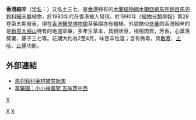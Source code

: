 {{Speciesbox
| taxon = Asarum hongkongense
| authority = S. M. Hwang & T. P. Wong Siu
}}

'''香港細辛'''（[[学名|学名]]：{{lang|la|''Asarum hongkongense''}}）又名土三七，是[[香港|香港]]特有的[[木蘭植物綱|木蘭植物綱]][[木蘭亞綱|木蘭亞綱]][[馬兜鈴目|馬兜鈴目]][[馬兜鈴科|馬兜鈴科]][[細辛屬|細辛屬]]植物，於1980年代在香港被人發現，於1990年《[[植物分類學報|植物分類學報]]》第28卷第五期發表。現在[[香港醫學博物館|香港醫學博物館]]草藥園亦有種植。外貌酷似[[參薯|參薯]]的香港細辛的是[[新界|新界]][[大嶼山|大嶼山]]特有的地道草藥，多年生草本，具根狀莖，根稍肉質，芳香，心葉落葵薯，藤子三七等。花期大約為2至4月。味苦辛性溫；含有微毒，具[[散寒|散寒]]、[[止咳|止咳]]、[[止痛|止痛]]功能。

==外部連結==
* [http://www.hkmms.org.hk/MTL/MTL.htm 馬兜鈴科藥材被禁始末]{{dead link|date=2018年5月 |bot=InternetArchiveBot |fix-attempted=yes }}
* [https://web.archive.org/web/20070930015450/http://www3.news.gov.hk/ISD/ebulletin/tc/category/healthandcommunity/030331/features/html/030331tc05008.htm 草藥園：小小神農架  五味貫中西]

{{Taxonbar}}

[[category:细辛属|X]]
[[Category:1990年描述的植物|X]]
[[Category:香港特有植物|X]]